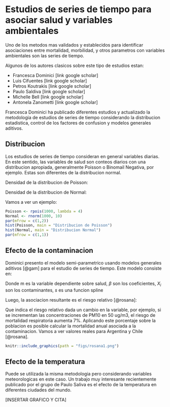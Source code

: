 # Estudios de series de tiempo para asociar salud y variables ambientales


Uno de los metodos mas validados y establecidos para identificar asociaciones entre mortalidad, morbilidad, y otros parametros con variables ambientales son las series de tiempo. 

Algunos de los autores clasicos sobre este tipo de estudios estan:

- Francesca Dominici [link google scholar]
- Luis Cifuentes [link google scholar]
- Petros Koutrakis [link google scholar]
- Paulo Saldiva [link google scholar]
- Michelle Bell [link google scholar]
- Antonela Zanometti [link google scholar]

Francesca Dominici ha publicado diferentes estudios y actualizado la metodologia de estudios de series de tiempo considerando la distribucion estadistica, control de los factores de confusion y modelos generales aditivos.

## Distribucion

Los estudios de series de tiempo consideran en general variables diarias. En este sentido, las variables de salud son conteos diarios con una distribucion apropiada, generalmente Poisson o Binomail Negativa, por ejemplo. Estas son diferentes de la distribucion normal. 

Densidad de la distribucion de Poisson:

\begin{equation}
p(x) = \lambda^x exp(-\lambda)/x!
(\#eq:12)
\end{equation}

Densidad de la distribucion de Normal:

\begin{equation}
f(x) = 1/( (2 \pi) \sigma) e^-((x - \mu)^2/(2 \sigma^2)^0.5 )
(\#eq:13)
\end{equation}


Vamos a ver un ejemplo:

```r
Poisson <- rpois(1000, lambda = 4)
Normal <- rnorm(1000, 10)
par(mfrow = c(1,2))
hist(Poisson, main = "Distribucion de Poisson")
hist(Normal, main = "Distribucion Normal")
par(mfrow = c(1,1))
```


## Efecto de la contaminacion

Dominici presento el modelo semi-parametrico usando modelos generales aditivos [@gam] para el estudio de series de tiempo. Este modelo consiste en:

\begin{equation}
log(m) = \beta_0 + \beta_1 \cdot X_i + s(meteo) + s(time) + s(season) + ...
(\#eq:13)
\end{equation}

Donde m es la variable dependiente sobre salud, $\beta$ son los coeficientes, $X_i$ son los contaminantes, $s$ es una funcion spline  

Luego, la asociacion resultante es el riesgo relativo [@rosana]:

\begin{equation}
RR = exp(\beta_i \cdot \delta X_i)
(\#eq:13)
\end{equation}


Que indica el riesgo relativo dada un cambio en la variable, por ejemplo, si se incrementan las concentraciones de PM10 en 50 ug/m3, el riesgo de mortalidad respiratoria aumenta 7%. Aplicando este porcentaje sobre la poblacion es posible calcular la mortalidad anual asociada a la contaminacion. Vamos a ver valores reales para Argentina y Chile [@rosana].


```r
knitr::include_graphics(path = "figs/rosana1.png")
```

## Efecto de la temperatura

Puede se utilizada la misma metodologia pero considerando variables meteorologicas en este caso. Un trabajo muy interesante recientemente publicado por el grupo de Paulo Saliva es el efecto de la temperatura en diferentes ciudades del mundo. 

[INSERTAR GRAFICO Y CITA]
